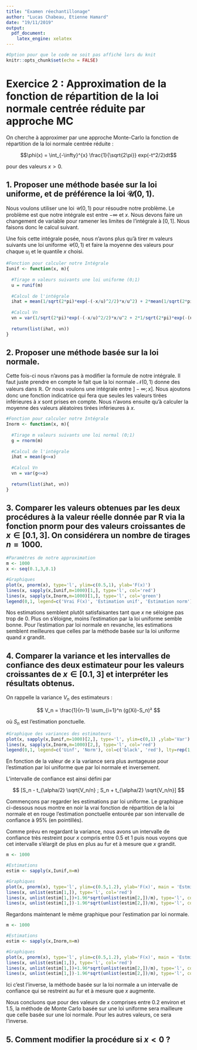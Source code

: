 ```yaml
---
title: "Examen réechantillonage"
author: "Lucas Chabeau, Etienne Hamard"
date: "19/11/2019"
output:
  pdf_document:
    latex_engine: xelatex
---
```


```r
#Option pour que le code ne soit pas affiché lors du knit
knitr::opts_chunk$set(echo = FALSE)
```

# Exercice 2 : Approximation de la fonction de répartition de la loi normale centrée réduite par approche MC

On cherche à approximer par une approche Monte-Carlo la fonction de répartition de la loi normale centrée réduite :

$$\phi(x) = \int_{-\infty}^{x} \frac{1}{\sqrt{2\pi}} exp(-t^2/2)dt$$

pour des valeurs $x > 0$.

## 1. Proposer une méthode basée sur la loi uniforme, et de préférence la loi $\mathcal{U}(0,1)$.

Nous voulons utiliser une loi $\mathcal{U}(0,1)$ pour résoudre notre problème. Le problème est que notre intégrale est entre $-\infty$ et $x$. Nous devons faire un changement de variable pour ramener les limites de l'intégrale à $[0, 1]$. Nous faisons donc le calcul suivant.

\begin{align*}
  I = \int_{-\infty}^{x} \frac{1}{\sqrt{2\pi}} exp(-t^2/2)dt \\
  I = \int_{-\infty}^{-x} \frac{1}{\sqrt{2\pi}} exp(-t^2/2)dt + \int_{-x}^{x} \frac{1}{\sqrt{2\pi}} exp(-t^2/2)dt \\
  I = \int_{-\infty}^{-x} \frac{1}{\sqrt{2\pi}} exp(-t^2/2)dt + 2 * \int_{0}^{x} \frac{1}{\sqrt{2\pi}} exp(-t^2/2)dt \\
  I = \int_{0}^{1} \frac{1}{\sqrt{2\pi}} exp(-(-\frac{x}{u})^2/2) \frac{x}{u^2}du + 2 * \int_{0}^{1} \frac{1}{\sqrt{2\pi}} exp(-(ux)^2/2) xdu
\end{align*}

Une fois cette intégrale posée, nous n'avons plus qu'à tirer m valeurs suivants une loi uniforme $\mathcal{U}(0,1)$ et faire la moyenne des valeurs pour chaque $u_i$ et le quantile $x$ choisi. 


```r
#Fonction pour calculer notre Intégrale
Iunif <- function(x, m){
  
  #Tirage m valeurs suivants une loi uniforme (0;1)
  u = runif(m)  
  
  #Calcul de l'intégrale
  ihat = mean(1/sqrt(2*pi)*exp(-(-x/u)^2/2)*x/u^2) + 2*mean(1/sqrt(2*pi)*exp(-(u*x)^2/2)*x)
  
  #Calcul Vn
  vn = var(1/sqrt(2*pi)*exp(-(-x/u)^2/2)*x/u^2 + 2*1/sqrt(2*pi)*exp(-(u*x)^2/2)*x)
  
  return(list(ihat, vn))
}
```

## 2. Proposer une méthode basée sur la loi normale.

Cette fois-ci nous n'avons pas à modifier la formule de notre intégrale. Il faut juste prendre en compte le fait que la loi normale $\mathcal{N}(0,1)$ donne des valeurs dans $\mathbb{R}$. Or nous voulons une intégrale entre $]-\infty;x]$. Nous ajoutons donc une fonction indicatrice qui fera que seules les valeurs tirées inférieures à $x$ sont prises en compte. Nous n'avons ensuite qu'à calculer la moyenne des valeurs aléatoires tirées inférieures à $x$.

```r
#Fonction pour calculer notre Intégrale
Inorm <- function(x, m){
  
  #Tirage m valeurs suivants une loi normal (0;1)
  g = rnorm(m)
  
  #Calcul de l'intégrale
  ihat = mean(g<=x)
  
  #Calcul Vn
  vn = var(g<=x)
  
  return(list(ihat, vn))
}
```

## 3. Comparer les valeurs obtenues par les deux procédures à la valeur réelle donnée par R via la fonction pnorm pour des valeurs croissantes de $x \in [0.1, 3]$. On considérera un nombre de tirages $n = 1000$.

```r
#Paramètres de notre approximation
m <- 1000
x <- seq(0.1,3,0.1)

#Graphiques
plot(x, pnorm(x), type='l', ylim=c(0.5,1), ylab='F(x)')
lines(x, sapply(x,Iunif,m=1000)[1,], type='l', col='red')
lines(x, sapply(x,Inorm,m=1000)[1,], type='l', col='green')
legend(0,1, legend=c('Vrai F(x)', 'Estimation unif', 'Estimation norm'), col=c('black', 'red', 'green'), lty=rep(1,3), cex=1)
```

Nos estimations semblent plutôt satisfaisantes tant que $x$ ne séloigne pas trop de 0. Plus on s'éloigne, moins l'estimation par la loi uniforme semble bonne. Pour l'estimation par loi normale en revanche, les estimations semblent meilleures que celles par la méthode basée sur la loi uniforme quand $x$ grandit.

## 4. Comparer la variance et les intervalles de confiance des deux estimateur pour les valeurs croissantes de $x \in [0.1, 3]$ et interpréter les résultats obtenus.

On rappelle la variance $V_n$ des estimateurs :

$$
V_n = \frac{1}{n-1} \sum_{i=1}^n (g(Xi)-S_n)²
$$

où $S_n$ est l'estimation ponctuelle.

```r
#Graphique des variances des estimateurs
plot(x, sapply(x,Iunif,m=1000)[2,], type='l', ylim=c(0,1) ,ylab='Var')
lines(x, sapply(x,Inorm,m=1000)[2,], type='l', col='red')
legend(0,1, legend=c('Uinf', 'Norm'), col=c('black', 'red'), lty=rep(1,2), cex=1)
```

En fonction de la valeur de $x$ la variance sera plus avntageuse pour l'estimation par loi uniforme que par loi normale et inversement.

L'intervalle de confiance est ainsi défini par

$$
[S_n - t_{\alpha/2} \sqrt{V_n/n} ; S_n + t_{\alpha/2} \sqrt{V_n/n}]
$$

Commençons par regarder les estimations par loi uniforme. Le graphique ci-dessous nous montre en noir la vrai fonction de répartition de la loi normale et en rouge l'estimation ponctuelle entourée par son intervalle de confiance à 95% (en pointillés).

Comme prévu en regardant la variance, nous avons un intervalle de confiance très restreint pour $x$ compris entre 0.5 et 1 puis nous voyons que cet intervalle s'élargit de plus en plus au fur et à mesure que $x$ grandit.

```r
m <- 1000

#Estimations
estim <- sapply(x,Iunif,m=m)

#Graphiques
plot(x, pnorm(x), type='l', ylim=c(0.5,1.2), ylab='F(x)', main = 'Estmimation par loi uniforme')
lines(x, unlist(estim[1,]), type='l', col='red')
lines(x, unlist(estim[1,])+1.96*sqrt(unlist(estim[2,])/m), type='l', col='red', lty=2)
lines(x, unlist(estim[1,])-1.96*sqrt(unlist(estim[2,])/m), type='l', col='red', lty=2)
```

Regardons maintenant le même graphique pour l'estimation par loi normale.

```r
m <- 1000

#Estimations
estim <- sapply(x,Inorm,m=m)

#Graphiques
plot(x, pnorm(x), type='l', ylim=c(0.5,1.2), ylab='F(x)', main = 'Estmimation par loi normale')
lines(x, unlist(estim[1,]), type='l', col='red')
lines(x, unlist(estim[1,])+1.96*sqrt(unlist(estim[2,])/m), type='l', col='red', lty=2)
lines(x, unlist(estim[1,])-1.96*sqrt(unlist(estim[2,])/m), type='l', col='red', lty=2)
```

Ici c'est l'inverse, la méthode basée sur la loi normale a un intervalle de confiance qui se restreint au fur et à mesure que $x$ augmente.

Nous concluons que pour des valeurs de $x$ comprises entre 0.2 environ et 1.5, la méthode de Monte Carlo basée sur une loi uniforme sera mailleure que celle basée sur une loi normale. Pour les autres valeurs, ce sera l'inverse.

## 5. Comment modifier la procédure si $x < 0$ ?